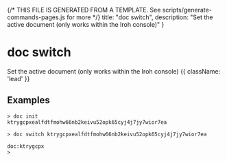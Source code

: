 {/* THIS FILE IS GENERATED FROM A TEMPLATE. See scripts/generate-commands-pages.js for more */}
    title: "doc switch",
    description: "Set the active document (only works within the Iroh console)"
}

# doc switch

Set the active document (only works within the Iroh console) {{ className: 'lead' }}



## Examples

<CodeGroup title="SET">


```text {{ title: 'console' }}
> doc init
ktrygcpxealfdtfmohw66nb2keivu52opk65cyj4j7jy7wior7ea

> doc switch ktrygcpxealfdtfmohw66nb2keivu52opk65cyj4j7jy7wior7ea

doc:ktrygcpx
>
```






</CodeGroup>

